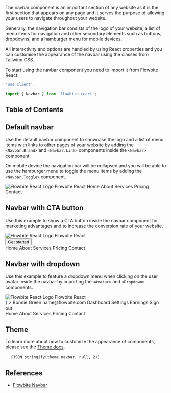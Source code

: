 
The navbar component is an important section of any website as it is the first section that appears on any page and it serves the purpose of allowing your users to navigate throughout your website.

Generally, the navigation bar consists of the logo of your website, a list of menu items for navigation and other secondary elements such as buttons, dropdowns, and a hamburger menu for mobile devices.

All interactivity and options are handled by using React properties and you can customise the appearance of the navbar using the classes from Tailwind CSS.

To start using the navbar component you need to import it from Flowbite React:

```jsx
'use client';

import { Navbar } from `flowbite-react`;
```

## Table of Contents

## Default navbar

Use the default navbar component to showcase the logo and a list of menu items with links to other pages of your website by adding the `<Navbar.Brand>` and `<Navbar.Link>` components inside the `<Navbar>` component.

On mobile device the navigation bar will be collapsed and you will be able to use the hamburger menu to toggle the menu items by adding the `<Navbar.Toggle>` component.

<CodePreview title="Default navbar">
  <Navbar fluid rounded>
    <Navbar.Brand as={Link} href="https://flowbite-react.com">
      <img src="/favicon.svg" className="mr-3 h-6 sm:h-9" alt="Flowbite React Logo" />
      <span className="self-center whitespace-nowrap text-xl font-semibold dark:text-white">Flowbite React</span>
    </Navbar.Brand>
    <Navbar.Toggle />
    <Navbar.Collapse>
      <Navbar.Link href="#" active>
        Home
      </Navbar.Link>
      <Navbar.Link as={Link} href="#">
        About
      </Navbar.Link>
      <Navbar.Link href="#">Services</Navbar.Link>
      <Navbar.Link href="#">Pricing</Navbar.Link>
      <Navbar.Link href="#">Contact</Navbar.Link>
    </Navbar.Collapse>
  </Navbar>
</CodePreview>

## Navbar with CTA button

Use this example to show a CTA button inside the navbar component for marketing advantages and to increase the conversion rate of your website.

<CodePreview importFlowbiteReact="Button, Navbar" title="Navbar with CTA button">
  <Navbar fluid rounded>
    <Navbar.Brand href="https://flowbite-react.com">
      <img src="/favicon.svg" className="mr-3 h-6 sm:h-9" alt="Flowbite React Logo" />
      <span className="self-center whitespace-nowrap text-xl font-semibold dark:text-white">Flowbite React</span>
    </Navbar.Brand>
    <div className="flex md:order-2">
      <Button>Get started</Button>
      <Navbar.Toggle />
    </div>
    <Navbar.Collapse>
      <Navbar.Link href="#" active>
        Home
      </Navbar.Link>
      <Navbar.Link href="#">About</Navbar.Link>
      <Navbar.Link href="#">Services</Navbar.Link>
      <Navbar.Link href="#">Pricing</Navbar.Link>
      <Navbar.Link href="#">Contact</Navbar.Link>
    </Navbar.Collapse>
  </Navbar>
</CodePreview>

## Navbar with dropdown

Use this example to feature a dropdown menu when clicking on the user avatar inside the navbar by importing the `<Avatar>` and `<Dropdown>` components.

<CodePreview importFlowbiteReact="Dropdown, Navbar" title="Navbar with dropdown">
  <Navbar fluid rounded>
    <Navbar.Brand href="https://flowbite-react.com">
      <img src="/favicon.svg" className="mr-3 h-6 sm:h-9" alt="Flowbite React Logo" />
      <span className="self-center whitespace-nowrap text-xl font-semibold dark:text-white">Flowbite React</span>
    </Navbar.Brand>
    <div className="flex md:order-2">
      <Dropdown
        arrowIcon={false}
        inline
        label={
          <Avatar alt="User settings" img="https://flowbite.com/docs/images/people/profile-picture-5.jpg" rounded />
        }
      >
        <Dropdown.Header>
          <span className="block text-sm">Bonnie Green</span>
          <span className="block truncate text-sm font-medium">name@flowbite.com</span>
        </Dropdown.Header>
        <Dropdown.Item>Dashboard</Dropdown.Item>
        <Dropdown.Item>Settings</Dropdown.Item>
        <Dropdown.Item>Earnings</Dropdown.Item>
        <Dropdown.Divider />
        <Dropdown.Item>Sign out</Dropdown.Item>
      </Dropdown>
      <Navbar.Toggle />
    </div>
    <Navbar.Collapse>
      <Navbar.Link href="#" active>
        Home
      </Navbar.Link>
      <Navbar.Link href="#">About</Navbar.Link>
      <Navbar.Link href="#">Services</Navbar.Link>
      <Navbar.Link href="#">Pricing</Navbar.Link>
      <Navbar.Link href="#">Contact</Navbar.Link>
    </Navbar.Collapse>
  </Navbar>
</CodePreview>

## Theme

To learn more about how to customize the appearance of components, please see the [Theme docs](/docs/customize/theme).

<pre className="language-tsx">
  <code>{JSON.stringify(theme.navbar, null, 2)}</code>
</pre>

## References

- [Flowbite Navbar](https://flowbite.com/docs/components/navbar/)
